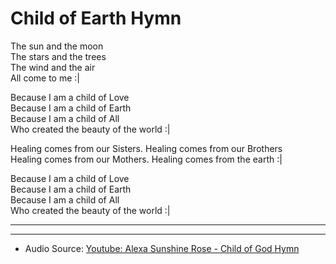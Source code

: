  
# Child of Earth Hymn


The sun and the moon  
The stars and the trees  
The wind and the air  
All come to me :|   
  
Because I am a child of Love  
Because I am a child of Earth  
Because I am a child of All  
Who created the beauty of the world :|  
  
Healing comes from our Sisters. 
Healing comes from our Brothers  
Healing comes from our Mothers. 
Healing comes from the earth :|  
  
Because I am a child of Love  
Because I am a child of Earth   
Because I am a child of All  
Who created the beauty of the world :|  

----  

<AudioComponent source="/audio/child-of-god-hymn.m4a"/>

---
  
- Audio Source: [Youtube: Alexa Sunshine Rose - Child of God Hymn](https://www.youtube.com/watch?v=L6jrSF9LGcw)   
  
